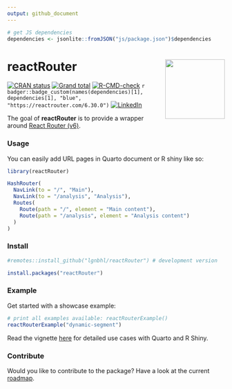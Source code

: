 ```yaml
---
output: github_document
---
```


<!-- README.md is generated from README.Rmd. Please edit that file -->

```r
# get JS dependencies
dependencies <- jsonlite::fromJSON("js/package.json")$dependencies
```

# reactRouter <img src="man/figures/logo.png" align="right" height="138" />

<!-- badges: start -->
[![CRAN status](https://www.r-pkg.org/badges/version/reactRouter)](https://CRAN.R-project.org/package=reactRouter)
[![Grand total](https://cranlogs.r-pkg.org/badges/grand-total/reactRouter)](https://cran.r-project.org/package=reactRouter)
[![R-CMD-check](https://github.com/lgnbhl/reactRouter/actions/workflows/R-CMD-check.yaml/badge.svg)](https://github.com/lgnbhl/reactRouter/actions/workflows/R-CMD-check.yaml)
`r badger::badge_custom(names(dependencies)[1], dependencies[1], "blue", "https://reactrouter.com/6.30.0")`
[![LinkedIn](https://img.shields.io/badge/LinkedIn-Follow-E4405F?style=social&logo=linkedin)](https://www.linkedin.com/in/FelixLuginbuhl)
<!-- badges: end -->

The goal of **reactRouter** is to provide a wrapper around [React Router (v6)](https://reactrouter.com/6.30.0).

### Usage

You can easily add URL pages in Quarto document or R shiny like so: 

```r
library(reactRouter)

HashRouter(
  NavLink(to = "/", "Main"),
  NavLink(to = "/analysis", "Analysis"),
  Routes(
    Route(path = "/", element = "Main content"),
    Route(path = "/analysis", element = "Analysis content")
  )
)
```

### Install

```r
#remotes::install_github("lgnbhl/reactRouter") # development version

install.packages("reactRouter")
```

### Example

Get started with a showcase example:

```r
# print all examples available: reactRouterExample()
reactRouterExample("dynamic-segment")
```

Read the vignette [here](https://felixluginbuhl.com/reactRouter/articles/introduction.html) for detailed use cases with Quarto and R Shiny.

### Contribute

Would you like to contribute to the package? Have a look at the current [roadmap](https://github.com/users/lgnbhl/projects/2/views/1).
